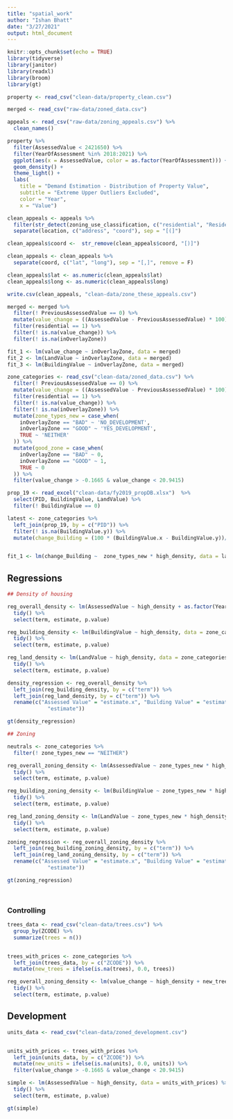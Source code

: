 ```yaml
---
title: "spatial_work"
author: "Ishan Bhatt"
date: "3/27/2021"
output: html_document
---
```


```r
knitr::opts_chunk$set(echo = TRUE)
library(tidyverse)
library(janitor)
library(readxl)
library(broom)
library(gt)

property <- read_csv("clean-data/property_clean.csv")

merged <- read_csv("raw-data/zoned_data.csv")

appeals <- read_csv("raw-data/zoning_appeals.csv") %>%
  clean_names()

```

```r

property %>%
  filter(AssessedValue < 2421650) %>%
  filter(YearOfAssessment %in% 2018:2021) %>%
  ggplot(aes(x = AssessedValue, color = as.factor(YearOfAssessment))) + 
  geom_density() +
  theme_light() +
  labs(
    title = "Demand Estimation - Distribution of Property Value",
    subtitle = "Extreme Upper Outliers Excluded",
    color = "Year",
    x = "Value")

```


```r

clean_appeals <- appeals %>%
  filter(str_detect(zoning_use_classification, c("residential", "Residential"))) %>%
  separate(location, c("address", "coord"), sep = "[(]") 

clean_appeals$coord <-  str_remove(clean_appeals$coord, "[)]") 

clean_appeals <- clean_appeals %>%
  separate(coord, c("lat", "long"), sep = "[,]", remove = F)

clean_appeals$lat <- as.numeric(clean_appeals$lat)
clean_appeals$long <- as.numeric(clean_appeals$long)

write.csv(clean_appeals, "clean-data/zone_these_appeals.csv")

```

```r

merged <- merged %>%
  filter(! PreviousAssessedValue == 0) %>%
  mutate(value_change = ((AssessedValue - PreviousAssessedValue) * 100)  / PreviousAssessedValue) %>%
  filter(residential == 1) %>%
  filter(! is.na(value_change)) %>%
  filter(! is.na(inOverlayZone))

```

```r

fit_1 <- lm(value_change ~ inOverlayZone, data = merged)
fit_2 <- lm(LandValue ~ inOverlayZone, data = merged)
fit_3 <- lm(BuildingValue ~ inOverlayZone, data = merged)

```

```r

zone_categories <- read_csv("clean-data/zoned_data.csv") %>%
  filter(! PreviousAssessedValue == 0) %>%
  mutate(value_change = ((AssessedValue - PreviousAssessedValue) * 100)  / PreviousAssessedValue) %>%
  filter(residential == 1) %>%
  filter(! is.na(value_change)) %>%
  filter(! is.na(inOverlayZone)) %>%
  mutate(zone_types_new = case_when(
    inOverlayZone == "BAD" ~ 'NO_DEVELOPMENT',
    inOverlayZone == "GOOD" ~ 'YES_DEVELOPMENT',
    TRUE ~ 'NEITHER'
  )) %>%
  mutate(good_zone = case_when(
    inOverlayZone == "BAD" ~ 0,
    inOverlayZone == "GOOD" ~ 1,
    TRUE ~ 0
  )) %>%
  filter(value_change > -0.1665 & value_change < 20.9415)

prop_19 <- read_excel("clean-data/fy2019_propDB.xlsx")  %>%
  select(PID, BuildingValue, LandValue) %>%
  filter(! BuildingValue == 0)

latest <- zone_categories %>%
  left_join(prop_19, by = c("PID")) %>%
  filter(! is.na(BuildingValue.y)) %>%
  mutate(change_Building = (100 * (BuildingValue.x - BuildingValue.y))/BuildingValue.y )


fit_1 <- lm(change_Building ~  zone_types_new * high_density, data = latest)


```

## Regressions

```r

## Density of housing

reg_overall_density <- lm(AssessedValue ~ high_density + as.factor(YearOfAssessment), data = zone_categories) %>%
  tidy() %>%
  select(term, estimate, p.value)

reg_building_density <- lm(BuildingValue ~ high_density, data = zone_categories) %>%
  tidy() %>%
  select(term, estimate, p.value)

reg_land_density <- lm(LandValue ~ high_density, data = zone_categories) %>%
  tidy() %>%
  select(term, estimate, p.value)

density_regression <- reg_overall_density %>%
  left_join(reg_building_density, by = c("term")) %>%
  left_join(reg_land_density, by = c("term")) %>%
  rename(c("Assessed Value" = "estimate.x", "Building Value" = "estimate.y", "Land Value" =
             "estimate"))

gt(density_regression)
```

```r

## Zoning

neutrals <- zone_categories %>%
  filter(! zone_types_new == "NEITHER")

reg_overall_zoning_density <- lm(AssessedValue ~ zone_types_new * high_density + as.factor(ZCODE), data = neutrals) %>%
  tidy() %>%
  select(term, estimate, p.value)

reg_building_zoning_density <- lm(BuildingValue ~ zone_types_new * high_density + as.factor(ZCODE), data = neutrals) %>%
  tidy() %>%
  select(term, estimate, p.value)

reg_land_zoning_density <- lm(LandValue ~ zone_types_new * high_density + as.factor(ZCODE), data = neutrals) %>%
  tidy() %>%
  select(term, estimate, p.value)

zoning_regression <- reg_overall_zoning_density %>%
  left_join(reg_building_zoning_density, by = c("term")) %>%
  left_join(reg_land_zoning_density, by = c("term")) %>%
  rename(c("Assessed Value" = "estimate.x", "Building Value" = "estimate.y", "Land Value" =
             "estimate"))

gt(zoning_regression)




```


### Controlling

```r
trees_data <- read_csv("clean-data/trees.csv") %>%
  group_by(ZCODE) %>%
  summarize(trees = n())


trees_with_prices <- zone_categories %>%
  left_join(trees_data, by = c("ZCODE")) %>%
  mutate(new_trees = ifelse(is.na(trees), 0.0, trees))
```


```r

reg_overall_zoning_density <- lm(value_change ~ high_density + new_trees, data = trees_with_prices) %>%
  tidy() %>%
  select(term, estimate, p.value)


```


## Development

```r

units_data <- read_csv("clean-data/zoned_development.csv")


units_with_prices <- trees_with_prices %>%
  left_join(units_data, by = c("ZCODE")) %>%
  mutate(new_units = ifelse(is.na(units), 0.0, units)) %>%
  filter(value_change > -0.1665 & value_change < 20.9415)

simple <- lm(AssessedValue ~ high_density, data = units_with_prices) %>%
  tidy() %>%
  select(term, estimate, p.value)

gt(simple)
```




